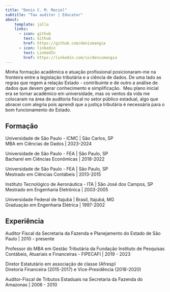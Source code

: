 ```yaml
---
title: "Denis C. M. Maciel"
subtitle: "Tax auditor | Educator"
about: 
    template: jolla
    links: 
      - icon: github
        text: Github
        href: https://github.com/denismangia
      - icon: linkedin
        text: LinkedIn
        href: https://linkedin.com/in/denismangia
---
```


Minha formação acadêmica e atuação profissional posicionaram-me na fronteira entre a legislação tributária e a ciência de dados. De uma lado as regras que regem a relação Estado - contribuinte e de outro a análise de dados que devem gerar conhecimento e simplificação.\ 
Meu plano inicial era se tornar acadêmico em universidade, mas os ventos da vida me colocaram na área de auditoria fiscal no setor público estadual, algo que abracei com alegria pois aprendi que a justiça tributária é necessária para o bom funcionamento do Estado.


## Formação

Universidade de São Paulo - ICMC | São Carlos, SP\
MBA em Ciências de Dados | 2023-2024

Universidade de São Paulo - FEA | São Paulo, SP\
Bacharel em Ciências Econômicas | 2018-2022

Universidade de São Paulo - FEA | São Paulo, SP\
Mestrado em Ciências Contábeis | 2013-2015

Instituto Tecnológico de Aeronáutica - ITA | São José dos Campos, SP\
Mestrado em Engenharia Eletrônica | 2003-2005

Universidade Federal de Itajubá | Brasil, Itajubá, MG\
Graduação em Engenharia Elétrica | 1997-2002

## Experiência

Auditor Fiscal da Secretaria da Fazenda e Planejamento do Estado de São Paulo | 2010 - presente

Professor do MBA em Gestão Tributária da Fundação Instituto de Pesquisas Contábeis, Atuariais e Financeiras - FIPECAFI | 2019 - 2023

Diretor Estatutário em associação de classe (Afresp)\
Diretoria Financeira (2015-2017) e Vice-Presidência (2018-2020)

Auditor-Fiscal de Tributos Estaduais na Secretaria da Fazenda do Amazonas | 2006 - 2010


